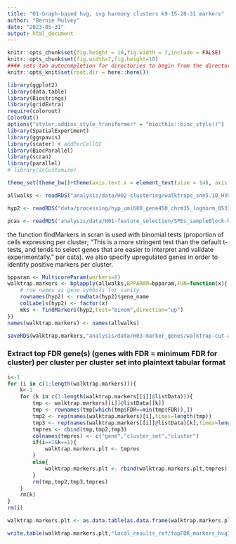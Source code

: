 ```yaml
---
title: "01-Graph-based hvg, svg harmony clusters k9-15-20-31 markers"
author: "Bernie Mulvey"
date: "2023-05-31"
output: html_document
---
```


```r
knitr::opts_chunk$set(fig.height = 10,fig.width = 7,include = FALSE)
knitr::opts_chunk$set(fig.width=7,fig.height=10)
#### sets tab autocompletion for directories to begin from the directory containing the .Rproj session, instead of the script's directory if different
knitr::opts_knit$set(root.dir = here::here())

library(ggplot2)
library(data.table)
library(Biostrings)
library(gridExtra)
require(colorout)
ColorOut()
options("styler.addins_style_transformer" = "biocthis::bioc_style()")
library(SpatialExperiment)
library(ggspavis)
library(scater) # addPerCellQC
library(BiocParallel)
library(scran)
library(parallel)
# library(scCustomize)

theme_set(theme_bw()+theme(axis.text.x = element_text(size = 14), axis.title.x = element_text(size = 16), axis.text.y = element_text(size = 14), axis.title.y = element_text(size =16), plot.title = element_text(size = 20,hjust=0.5), strip.text = element_text(size=18), legend.text = element_text(size=10), legend.title = element_text(size=11,hjust=0.5)))
```

```r
allwalks <- readRDS("analysis/data/H02-clustering/walktraps_snn5.10_HVG1020-OR-SVG-1020_cut9.15.20.31.RDS")

hyp2 <- readRDS("data/processing/hyp_umi600_gene450_chrm35_lognorm_053123.RDS")

pcas <- readRDS("analysis/data/H01-feature_selection/SPEs_sampleBlock-hvgs-10or20pctile_brnumBlock-Harmony-PCA-UMAP.RDS")

```

the function findMarkers in scran is used with binomial tests (proportion of cells expressing per cluster; "This is a more stringent test than the default t-tests, and tends to select genes that are easier to interpret and validate experimentally." per osta). we also specify upregulated genes in order to identify positive markers per cluster.

```r
bpparam <- MulticoreParam(workers=8)
walktrap.markers <- bplapply(allwalks,BPPARAM=bpparam,FUN=function(x){
    # row names as gene symbols for sanity
    rownames(hyp2) <- rowData(hyp2)$gene_name
    colLabels(hyp2) <- factor(x)
    mks <- findMarkers(hyp2,test="binom",direction="up")
})
names(walktrap.markers) <- names(allwalks)

saveRDS(walktrap.markers,"analysis/data/H03-marker_genes/walktrap-cut-at-9-15-20-31_HVG1020-SVG1020_SNNk5-10_findmarkers_out.RDS")
```

### Extract top FDR gene(s) (genes with FDR = minimum FDR for cluster) per cluster per cluster set into plaintext tabular format

```r
i<-1
for (i in c(1:length(walktrap.markers))){
    k<-1
    for (k in c(1:length(walktrap.markers[[i]]@listData))){
        tmp <- walktrap.markers[[i]]@listData[[k]]
        tmp <- rownames(tmp[which(tmp$FDR==min(tmp$FDR)),])
        tmp2 <- rep(names(walktrap.markers)[i],times=length(tmp))
        tmp3 <- rep(names(walktrap.markers[[i]]@listData)[k],times=length(tmp))
        tmpres <- cbind(tmp,tmp2,tmp3)
        colnames(tmpres) <- c("gene","cluster_set","cluster")
        if(i==1&k==1){
            walktrap.markers.plt <- tmpres
        }
        else{
            walktrap.markers.plt <- rbind(walktrap.markers.plt,tmpres)
        }
        rm(tmp,tmp2,tmp3,tmpres)
    }
    rm(k)
}
rm(i)

walktrap.markers.plt <- as.data.table(as.data.frame(walktrap.markers.plt))

write.table(walktrap.markers.plt,"local_results_ref/topFDR_markers_hvg1020-svg1020-snnk5-10_cut9-15-20-31.txt",sep='\t',quote=F,row.names=F,col.names=T)
```

